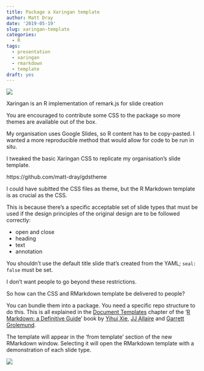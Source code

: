 ```yaml
---
title: Package a Xaringan template
author: Matt Dray
date: '2019-05-19'
slug: xaringan-template
categories:
  - R
tags:
  - presentation
  - xaringan
  - rmarkdown
  - template
draft: yes
---
```


![](https://raw.githubusercontent.com/matt-dray/gdstheme/master/img/20190514-template.gif)

Xaringan is an R implementation of remark.js for slide creation

You are encouraged to contribute some CSS to the package so more themes are available out of the box.

My organisation uses Google Slides, so R content has to be copy-pasted. I wanted a more reproducible method that would allow for code to be run in situ.

I tweaked the basic Xaringan CSS to replicate my organisation's slide template.

https://github.com/matt-dray/gdstheme

I could have subitted the CSS files as theme, but the R Markdown template is as crucial as the CSS.

This is because there's a specific acceptable set of slide types that must be used if the design principles of the original design are to be followed correctly:

* open and close
* heading
* text
* annotation

You shouldn't use the default title slide that's created from the YAML; `seal: false` must be set. 

I don't want people to go beyond these restrictions.

So how can the CSS and RMarkdown template be delivered to people?

You can bundle them into a package. You need a specific repo structure to do this. This is all explained in the [Document Templates](https://bookdown.org/yihui/rmarkdown/document-templates.html) chapter of the '[R Markdown: a Definitive Guide](https://bookdown.org/yihui/rmarkdown/)' book by [Yihui Xie](https://yihui.name/), [JJ Allaire](https://github.com/jjallaire) and [Garrett Grolemund](https://twitter.com/StatGarrett).

The template will appear in the 'from template' section of the new RMarkdown window. Selecting it will open the RMarkdown template with a demonstration of each slide type.

![](https://raw.githubusercontent.com/matt-dray/gdstheme/master/img/new-rmd.png)